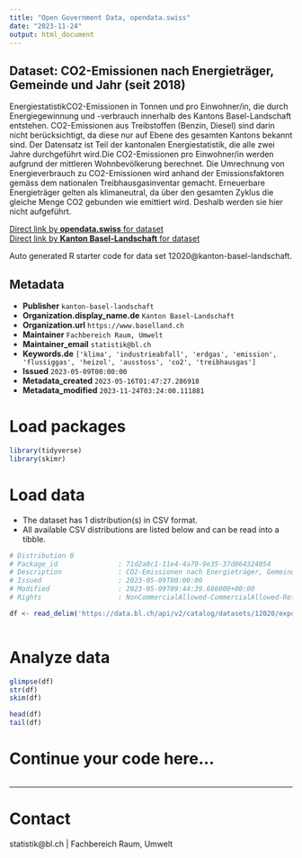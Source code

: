 ```yaml
---
title: "Open Government Data, opendata.swiss"
date: "2023-11-24"
output: html_document
---
```


## Dataset: CO2-Emissionen nach Energieträger, Gemeinde und Jahr (seit 2018)

EnergiestatistikCO2-Emissionen in Tonnen und pro Einwohner/in, die durch Energiegewinnung und -verbrauch innerhalb des Kantons Basel-Landschaft entstehen. CO2-Emissionen aus Treibstoffen (Benzin, Diesel) sind darin nicht berücksichtigt, da diese nur auf Ebene des gesamten Kantons bekannt sind. Der Datensatz ist Teil der kantonalen Energiestatistik, die alle zwei Jahre durchgeführt wird.Die CO2-Emissionen pro Einwohner/in werden aufgrund der mittleren Wohnbevölkerung berechnet. Die Umrechnung von Energieverbrauch zu CO2-Emissionen wird anhand der Emissionsfaktoren gemäss dem nationalen Treibhausgasinventar gemacht. Erneuerbare Energieträger gelten als klimaneutral, da über den gesamten Zyklus die gleiche Menge CO2 gebunden wie emittiert wird. Deshalb werden sie hier nicht aufgeführt.

[Direct link by **opendata.swiss** for dataset](https://opendata.swiss/de/dataset/co2-emissionen-nach-energietrager-gemeinde-und-jahr-ab-2018)<br>
[Direct link by **Kanton Basel-Landschaft** for dataset](https://data.bl.ch/explore/dataset/12020/)

Auto generated R starter code for data set 12020@kanton-basel-landschaft.

## Metadata

- **Publisher** `kanton-basel-landschaft`
- **Organization.display_name.de** `Kanton Basel-Landschaft`
- **Organization.url** `https://www.baselland.ch`
- **Maintainer** `Fachbereich Raum, Umwelt`
- **Maintainer_email** `statistik@bl.ch`
- **Keywords.de** `['klima', 'industrieabfall', 'erdgas', 'emission', 'flussiggas', 'heizol', 'ausstoss', 'co2', 'treibhausgas']`
- **Issued** `2023-05-09T00:00:00`
- **Metadata_created** `2023-05-16T01:47:27.286918`
- **Metadata_modified** `2023-11-24T03:24:00.111881`


# Load packages

```r

library(tidyverse)
library(skimr)

```

# Load data

-   The dataset has 1 distribution(s) in CSV format.
-   All available CSV distributions are listed below and can be read into a tibble.

```r

# Distribution 0
# Package_id               : 71d2a8c1-11e4-4a79-9e35-37d864324054
# Description              : CO2-Emissionen nach Energieträger, Gemeinde und Jahr (seit 2018) (csv)
# Issued                   : 2023-05-09T00:00:00
# Modified                 : 2023-05-09T09:44:39.686000+00:00
# Rights                   : NonCommercialAllowed-CommercialAllowed-ReferenceRequired

df <- read_delim('https://data.bl.ch/api/v2/catalog/datasets/12020/exports/csv')



```

# Analyze data

```r

glimpse(df)
str(df)
skim(df)

head(df)
tail(df)

```

# Continue your code here...

```r

```

------------------------------------------------------------------------

# Contact

statistik@bl.ch | Fachbereich Raum, Umwelt
